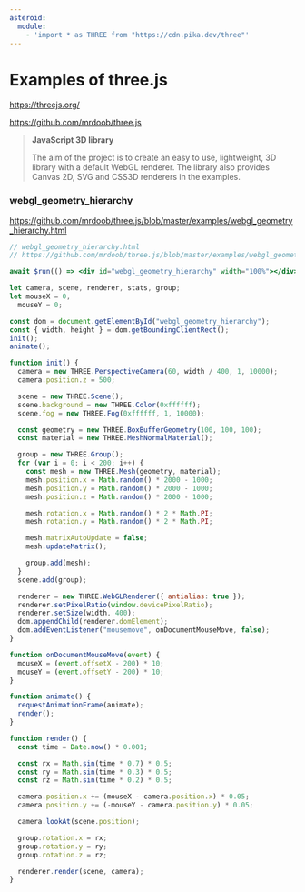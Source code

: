 ```yaml
---
asteroid:
  module:
    - 'import * as THREE from "https://cdn.pika.dev/three"'
---
```


# Examples of three.js

https://threejs.org/

https://github.com/mrdoob/three.js

> **JavaScript 3D library**
>
> The aim of the project is to create an easy to use, lightweight, 3D library with a default WebGL renderer.
> The library also provides Canvas 2D, SVG and CSS3D renderers in the examples.

### webgl_geometry_hierarchy

https://github.com/mrdoob/three.js/blob/master/examples/webgl_geometry_hierarchy.html

```jsx asteroid=2009QW189
// webgl_geometry_hierarchy.html
// https://github.com/mrdoob/three.js/blob/master/examples/webgl_geometry_hierarchy.html

await $run(() => <div id="webgl_geometry_hierarchy" width="100%"></div>);

let camera, scene, renderer, stats, group;
let mouseX = 0,
  mouseY = 0;

const dom = document.getElementById("webgl_geometry_hierarchy");
const { width, height } = dom.getBoundingClientRect();
init();
animate();

function init() {
  camera = new THREE.PerspectiveCamera(60, width / 400, 1, 10000);
  camera.position.z = 500;

  scene = new THREE.Scene();
  scene.background = new THREE.Color(0xffffff);
  scene.fog = new THREE.Fog(0xffffff, 1, 10000);

  const geometry = new THREE.BoxBufferGeometry(100, 100, 100);
  const material = new THREE.MeshNormalMaterial();

  group = new THREE.Group();
  for (var i = 0; i < 200; i++) {
    const mesh = new THREE.Mesh(geometry, material);
    mesh.position.x = Math.random() * 2000 - 1000;
    mesh.position.y = Math.random() * 2000 - 1000;
    mesh.position.z = Math.random() * 2000 - 1000;

    mesh.rotation.x = Math.random() * 2 * Math.PI;
    mesh.rotation.y = Math.random() * 2 * Math.PI;

    mesh.matrixAutoUpdate = false;
    mesh.updateMatrix();

    group.add(mesh);
  }
  scene.add(group);

  renderer = new THREE.WebGLRenderer({ antialias: true });
  renderer.setPixelRatio(window.devicePixelRatio);
  renderer.setSize(width, 400);
  dom.appendChild(renderer.domElement);
  dom.addEventListener("mousemove", onDocumentMouseMove, false);
}

function onDocumentMouseMove(event) {
  mouseX = (event.offsetX - 200) * 10;
  mouseY = (event.offsetY - 200) * 10;
}

function animate() {
  requestAnimationFrame(animate);
  render();
}

function render() {
  const time = Date.now() * 0.001;

  const rx = Math.sin(time * 0.7) * 0.5;
  const ry = Math.sin(time * 0.3) * 0.5;
  const rz = Math.sin(time * 0.2) * 0.5;

  camera.position.x += (mouseX - camera.position.x) * 0.05;
  camera.position.y += (-mouseY - camera.position.y) * 0.05;

  camera.lookAt(scene.position);

  group.rotation.x = rx;
  group.rotation.y = ry;
  group.rotation.z = rz;

  renderer.render(scene, camera);
}
```

<div>
  <Asteroid_2009QW189 />
</div>
